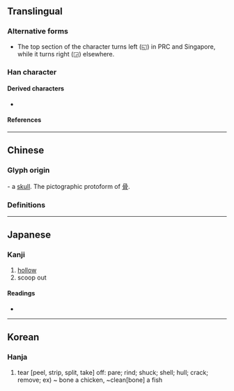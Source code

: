 {{also|叧}}
{{character info/new}}
==Translingual==

===Alternative forms===
* The top section of the character turns left (◱) in PRC and Singapore, while it turns right (◲) elsewhere.

===Han character===
{{Han char|rn=13|rad=冂|as=04|sn=6|four=|canj=BNB|ids=⿱⿵冂𠃍冂(G),⿱𭁟冂(TJ)}}

====Derived characters====
* {{l|mul|[[咼]], [[骨]], [[𠈥]], [[𨒵]], [[𨀩]], [[𠛰]], [[𠕩]], [[𬟬]]}}

====References====
{{Han ref|kx=0129.090|dkj=01525|dj=0290.050|hdz=10100.050|uh=518E}}

----

==Chinese==

===Glyph origin===
{{Han etym}}
{{liushu|p}} - a [[skull]]. The pictographic protoform of [[骨]].

===Definitions===
{{zh-see|剮|a}}

----

==Japanese==

===Kanji===
{{ja-kanji|grade=|rs=冂04}}

# [[hollow]]
# scoop out

====Readings====
* {{ja-readings|on=[[か]] (ka), [[け]] (ke)|kun=[[わける]] (wakeru)}}

----

==Korean==

===Hanja===
{{ko-hanja|hangeul=과|rv=gwa|mr=kwa}}

# tear [peel, strip, split, take] off: pare; rind; shuck; shell; hull; crack; remove; ex) ~ bone a chicken, ~clean[bone] a fish